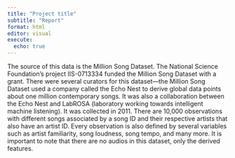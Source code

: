 ```yaml
---
title: "Project title"
subtitle: "Report"
format: html
editor: visual
execute:
  echo: true
---
```


The source of this data is the Million Song Dataset. The National Science Foundation's project IIS-0713334 funded the Million Song Dataset with a grant. There were several curators for this dataset---the Million Song Dataset used a company called the Echo Nest to derive global data points about one million contemporary songs. It was also a collaboration between the Echo Nest and LabROSA (laboratory working towards intelligent machine listening). It was collected in 2011. There are 10,000 observations with different songs associated by a song ID and their respective artists that also have an artist ID. Every observation is also defined by several variables such as artist familiarity, song loudness, song tempo, and many more. It is important to note that there are no audios in this dataset, only the derived features.
